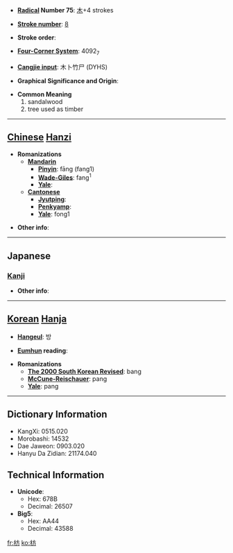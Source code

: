 * '''[[Wiktionary:Chinese radical index| Radical]] Number 75''': [[Wiktionary:Chinese radical index 木|木]]+4 strokes

* '''[[Wiktionary:Chinese total strokes index|Stroke number]]''': [[Wiktionary:Chinese total strokes index 8|8]]

* '''Stroke order''': 

* '''[[Wiktionary:Chinese four corner index|Four-Corner System]]''': 4092<sub>7</sub>

* '''[[Wiktionary:Chinese Cangjie index|Cangjie input]]''': 木卜竹尸 (DYHS)

* '''Graphical Significance and Origin''': 

* '''Common Meaning'''
*#sandalwood
*# tree used as timber


----

== [[Chinese]] [[Hanzi]] ==

* '''Romanizations'''
** '''[[Mandarin]]'''
*** '''[[Pinyin]]''': fāng (fang1)
*** '''[[Wade-Giles]]''': fang<sup>1</sup>
*** '''[[Yale]]''': 
** '''[[Cantonese]]'''
*** '''[[Jyutping]]''':
*** '''[[Penkyamp]]''': 
*** '''[[Yale]]''': fong1

* '''Other info''': 

----

==Japanese==
===[[Kanji]]===
{{kanji|on readings=[[ほう]] (hō), [[へい]] (hei)
|kun readings=[[まゆみ]] (mayumi), [[ふしずけ]] (fushizuke), [[いかだ]] (ikada)
}}

* '''Other info''':  

----

== [[Korean]] [[Hanja]] ==

* '''[[Hangeul]]''': 방

* '''[[Eumhun]] reading''': 

* '''Romanizations'''
** '''[[The 2000 South Korean Revised Romanization|The 2000 South Korean Revised]]''': bang
** '''[[McCune-Reischauer]]''': pang
** '''[[Yale]]''': pang

----

== Dictionary Information ==

* KangXi: 0515.020
* Morobashi: 14532
* Dae Jaweon: 0903.020
* Hanyu Da Zidian: 21174.040

== Technical Information ==

* '''Unicode''':
** Hex: 678B
** Decimal: 26507
* '''Big5''':
** Hex: AA44
** Decimal: 43588

[[fr:枋]]
[[ko:枋]]